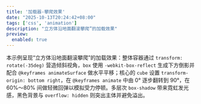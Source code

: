 ```yaml
---
title: '加载器-攀爬效果'
date: "2025-10-13T20:24:42+08:00"
tags: ['css', 'animation']
description: "立方体沿地面翻滚攀爬”的加载效果"
preview:
  enabled: true
---
```


本示例呈现“立方体沿地面翻滚攀爬”的加载效果：整体容器通过 `transform: rotate(-35deg)` 营造倾斜视角，`box` 使用 `-webkit-box-reflect` 生成下方倒影并配合 `@keyframes animateSurface` 做水平平移；核心的 `cube` 设置 `transform-origin: bottom right`，在 `@keyframes animate` 中由 0° 逐步翻转到 90°，在 60%～80% 间做轻微回弹以模拟受力停顿。多层次 `box-shadow` 带来霓虹发光感，黑色背景与 `overflow: hidden` 则突出主体并避免溢出。


<CodeViewer postId="loader-climbing-cube" />